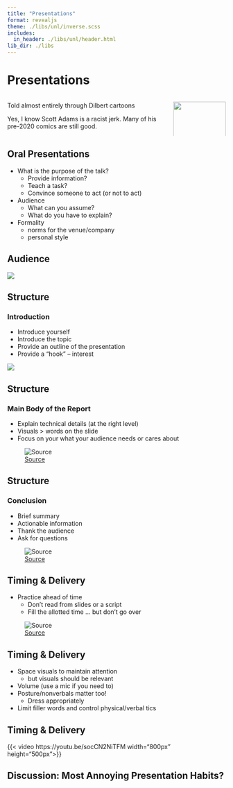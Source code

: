 ```yaml
---
title: "Presentations"
format: revealjs
theme: ./libs/unl/inverse.scss
includes:
  in_header: ./libs/unl/header.html
lib_dir: ./libs
---
```


# Presentations

::: columns
::: {.column width="75%"}

[Told almost entirely through Dilbert cartoons]{.fragment .emph .cerulean}

[Yes, I know Scott Adams is a racist jerk. Many of his pre-2020 comics are still good.]{.fragment .emph .purple}
:::

::: {.column width="25%"}
![](images/dilbert.png){fig-alt="An image of the comic character dilbert. A white guy with a bumpy, flat, peach  colored head, wearing a white collared shirt and red-and-black striped tie, with pencils in his shirt pocket and black pants and shoes." width="100%"}
:::
:::

## Oral Presentations

- What is the purpose of the talk?
    - Provide information?
    - Teach a task?
    - Convince someone to act (or not to act)

- Audience
    - What can you assume?
    - What do you have to explain?
    
- Formality
    - norms for the venue/company
    - personal style
    
## Audience

![](images/dilbert-presentation-audience.gif)

## Structure

### Introduction

- Introduce yourself
- Introduce the topic
- Provide an outline of the presentation
- Provide a "hook" -- interest

![](images/dilbert-presentation-boring.gif){fig-alt="Dilbert comic about hypnotising the CEO with a boring powerpoint"}

## Structure
### Main Body of the Report

- Explain technical details (at the right level)
- Visuals > words on the slide
- Focus on your what your audience needs or cares about


![[Source](https://web.archive.org/web/20140819133025/http://dilbert.com/strips/comic/2009-03-07/)](images/dilbert-presentation-pie.gif){fig-alt="The presenter says 'I didn't have anything useful to say so I made this pie chart' and points at a pie chart. The audience says 'Ooh!' and 'It must be true because it's pie'. The presenter thinks 'That worked too well' as offscreen text says 'I pledge my life and my fortune to the pie!'."}

## Structure
### Conclusion

- Brief summary
- Actionable information
- Thank the audience
- Ask for questions

![[Source](https://web.archive.org/web/20230306170749/https://dilbert.com/strip/2003-08-09)](images/dilbert-presentation-content.gif){fig-alt="A Dilbert cartoon. The presenter says 'That concludes my two-hour presentation. Any questions?'. The manager says 'Did you intend the presentation to be incomprehensible, or do you have some sort of rare power-point disability?' The presenter replies 'Are there any questions about the content?'. Offscreen, someone says 'There was content?'"}

## Timing & Delivery

- Practice ahead of time
    - Don't read from slides or a script
    - Fill the allotted time ... but don't go over

![[Source](https://web.archive.org/web/20091219181719/http://www.dilbert.com/strips/comic/2000-08-16)](images/dilbert-presentation-length.gif){fig-alt="The presenter says 'As you can clearly see in slide 397' (gestures to diagram). Two audience members are asleep, and the third appears to claw their eyes out while screaming 'GAAAAH!'. The final frame has everyone looking at a pair of feet, as if the audience member fell over in their chair, while one of the onlookers says 'Powerpoint poisoning'."}

    
## Timing & Delivery

- Space visuals to maintain attention
    - but visuals should be relevant
    


- Volume (use a mic if you need to)
- Posture/nonverbals matter too!
    - Dress appropriately

- Limit filler words and control physical/verbal tics

## Timing & Delivery

{{< video https://youtu.be/socCN2NiTFM width="800px" height="500px">}}


## Discussion: Most Annoying Presentation Habits?

